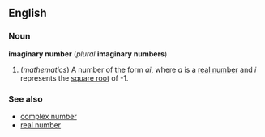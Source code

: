 ==English==
===Noun===
'''imaginary number''' (''plural'' '''imaginary numbers''')

#(''mathematics'') A number of the form ''ai'', where ''a'' is a [[real number]] and ''i'' represents the [[square root]] of -1.

===See also===
*[[complex number]]
*[[real number]]